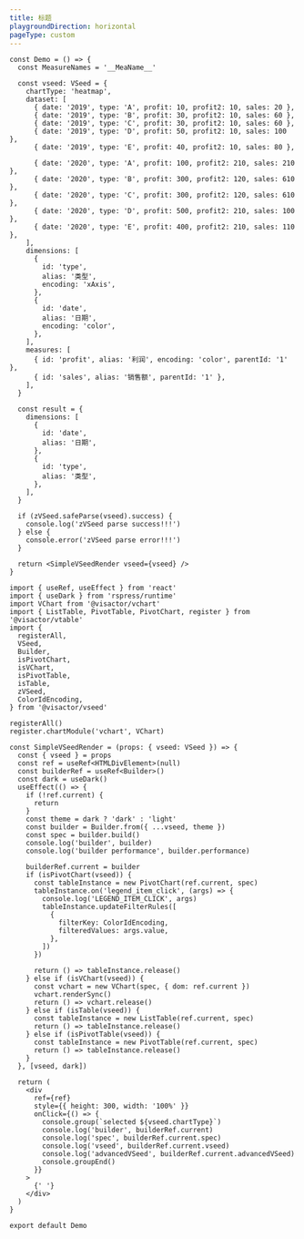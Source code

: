 ```yaml
---
title: 标题
playgroundDirection: horizontal
pageType: custom
---
```


```tsx
const Demo = () => {
  const MeasureNames = '__MeaName__'

  const vseed: VSeed = {
    chartType: 'heatmap',
    dataset: [
      { date: '2019', type: 'A', profit: 10, profit2: 10, sales: 20 },
      { date: '2019', type: 'B', profit: 30, profit2: 10, sales: 60 },
      { date: '2019', type: 'C', profit: 30, profit2: 10, sales: 60 },
      { date: '2019', type: 'D', profit: 50, profit2: 10, sales: 100 },
      { date: '2019', type: 'E', profit: 40, profit2: 10, sales: 80 },

      { date: '2020', type: 'A', profit: 100, profit2: 210, sales: 210 },
      { date: '2020', type: 'B', profit: 300, profit2: 120, sales: 610 },
      { date: '2020', type: 'C', profit: 300, profit2: 120, sales: 610 },
      { date: '2020', type: 'D', profit: 500, profit2: 210, sales: 100 },
      { date: '2020', type: 'E', profit: 400, profit2: 210, sales: 110 },
    ],
    dimensions: [
      {
        id: 'type',
        alias: '类型',
        encoding: 'xAxis',
      },
      {
        id: 'date',
        alias: '日期',
        encoding: 'color',
      },
    ],
    measures: [
      { id: 'profit', alias: '利润', encoding: 'color', parentId: '1' },
      { id: 'sales', alias: '销售额', parentId: '1' },
    ],
  }

  const result = {
    dimensions: [
      {
        id: 'date',
        alias: '日期',
      },
      {
        id: 'type',
        alias: '类型',
      },
    ],
  }

  if (zVSeed.safeParse(vseed).success) {
    console.log('zVSeed parse success!!!')
  } else {
    console.error('zVSeed parse error!!!')
  }

  return <SimpleVSeedRender vseed={vseed} />
}

import { useRef, useEffect } from 'react'
import { useDark } from 'rspress/runtime'
import VChart from '@visactor/vchart'
import { ListTable, PivotTable, PivotChart, register } from '@visactor/vtable'
import {
  registerAll,
  VSeed,
  Builder,
  isPivotChart,
  isVChart,
  isPivotTable,
  isTable,
  zVSeed,
  ColorIdEncoding,
} from '@visactor/vseed'

registerAll()
register.chartModule('vchart', VChart)

const SimpleVSeedRender = (props: { vseed: VSeed }) => {
  const { vseed } = props
  const ref = useRef<HTMLDivElement>(null)
  const builderRef = useRef<Builder>()
  const dark = useDark()
  useEffect(() => {
    if (!ref.current) {
      return
    }
    const theme = dark ? 'dark' : 'light'
    const builder = Builder.from({ ...vseed, theme })
    const spec = builder.build()
    console.log('builder', builder)
    console.log('builder performance', builder.performance)

    builderRef.current = builder
    if (isPivotChart(vseed)) {
      const tableInstance = new PivotChart(ref.current, spec)
      tableInstance.on('legend_item_click', (args) => {
        console.log('LEGEND_ITEM_CLICK', args)
        tableInstance.updateFilterRules([
          {
            filterKey: ColorIdEncoding,
            filteredValues: args.value,
          },
        ])
      })

      return () => tableInstance.release()
    } else if (isVChart(vseed)) {
      const vchart = new VChart(spec, { dom: ref.current })
      vchart.renderSync()
      return () => vchart.release()
    } else if (isTable(vseed)) {
      const tableInstance = new ListTable(ref.current, spec)
      return () => tableInstance.release()
    } else if (isPivotTable(vseed)) {
      const tableInstance = new PivotTable(ref.current, spec)
      return () => tableInstance.release()
    }
  }, [vseed, dark])

  return (
    <div
      ref={ref}
      style={{ height: 300, width: '100%' }}
      onClick={() => {
        console.group(`selected ${vseed.chartType}`)
        console.log('builder', builderRef.current)
        console.log('spec', builderRef.current.spec)
        console.log('vseed', builderRef.current.vseed)
        console.log('advancedVSeed', builderRef.current.advancedVSeed)
        console.groupEnd()
      }}
    >
      {' '}
    </div>
  )
}

export default Demo
```
